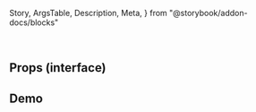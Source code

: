   Story,
  ArgsTable,
  Description,
  Meta,
} from "@storybook/addon-docs/blocks"


<Meta title="Components/Button/Readme" />

<Description markdown={Readme} />

<br />

## Props (interface)

<ArgsTable of={Button} />

## Demo

<Story id="components-button--component" />
